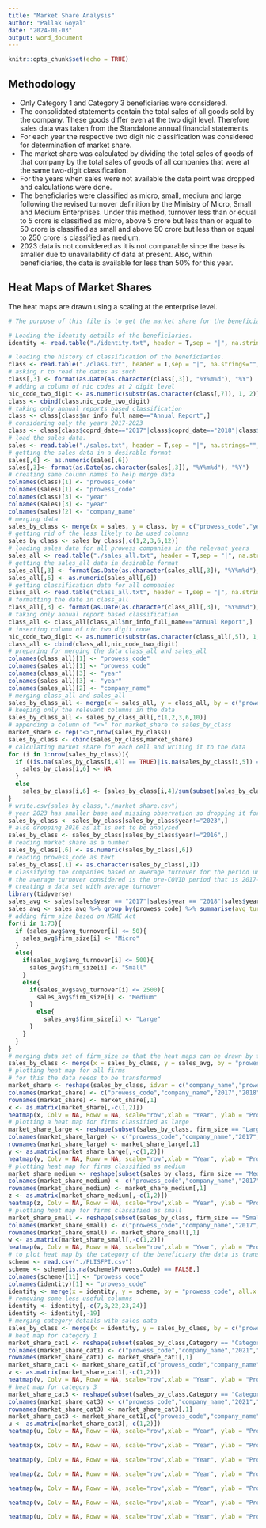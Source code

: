 ```yaml
---
title: "Market Share Analysis"
author: "Pallak Goyal"
date: "2024-01-03"
output: word_document
---
```


```r
knitr::opts_chunk$set(echo = TRUE)
```

## Methodology

- Only Category 1 and Category 3 beneficiaries were considered.
- The consolidated statements contain the total sales of all goods sold by the company. These goods differ even at the two digit level. Therefore sales data was taken from the Standalone annual financial statements.
- For each year the respective two digit nic classification was considered for determination of market share.
- The market share was calculated by dividing the total sales of goods of that company by the total sales of goods of all companies that were at the same two-digit classification.
- For the years when sales were not available the data point was dropped and calculations were done.
- The beneficiaries were classified as micro, small, medium and large following the revised turnover definition by the Ministry of Micro, Small and Medium Enterprises. Under this method, turnover less than or equal to 5 crore is classified as micro, above 5 crore but less than or equal to 50 crore is classified as small and above 50 crore but less than or equal to 250 crore is classified as medium.
- 2023 data is not considered as it is not comparable since the base is smaller due to unavailability of data at present. Also, within beneficiaries, the data is available for less than 50% for this year.

## Heat Maps of Market Shares

The heat maps are drawn using a scaling at the enterprise level.
```r
# The purpose of this file is to get the market share for the beneficiaries of the firms in categories 1 and 3 of the PLIFPI. The basis is going to be total sales of goods field in the standalone annual financial statements. 

# Loading the identity details of the beneficiaries.
identity <- read.table("./identity.txt", header = T,sep = "|", na.strings="", comment.char = "", quote = "\"", fill = F,nrows = 74)

# loading the history of classification of the beneficiaries.
class <- read.table("./class.txt", header = T,sep = "|", na.strings="", comment.char = "", quote = "\"", fill = F,nrows = 2713)
# asking r to read the dates as such
class[,3] <- format(as.Date(as.character(class[,3]), "%Y%m%d"), "%Y")
# adding a column of nic codes at 2 digit level
nic_code_two_digit <- as.numeric(substr(as.character(class[,7]), 1, 2))
class <- cbind(class,nic_code_two_digit)
# taking only annual reports based classification
class <- class[class$mr_info_full_name=="Annual Report",]
# considering only the years 2017-2023
class <- class[class$coprd_date=="2017"|class$coprd_date=="2018"|class$coprd_date=="2019"|class$coprd_date=="2020"|class$coprd_date=="2021"|class$coprd_date=="2022"|class$coprd_date=="2023",]
# load the sales data.
sales <- read.table("./sales.txt", header = T,sep = "|", na.strings="", comment.char = "", quote = "\"", fill = F,nrows = 466)
# getting the sales data in a desirable format
sales[,6] <- as.numeric(sales[,6])
sales[,3]<- format(as.Date(as.character(sales[,3]), "%Y%m%d"), "%Y")
# creating same column names to help merge data
colnames(class)[1] <- "prowess_code"
colnames(sales)[1] <- "prowess_code"
colnames(class)[3] <- "year"
colnames(sales)[3] <- "year"
colnames(sales)[2] <- "company_name"
# merging data 
sales_by_class <- merge(x = sales, y = class, by = c("prowess_code","year","company_name"), all.x = TRUE)
# getting rid of the less likely to be used columns
sales_by_class <- sales_by_class[,c(1,2,3,6,12)]
# loading sales data for all prowess companies in the relevant years
sales_all <- read.table("./sales_all.txt", header = T,sep = "|", na.strings="", comment.char = "", quote = "\"", fill = F,nrows = 218552)
# getting the sales_all data in desirable format
sales_all[,3] <- format(as.Date(as.character(sales_all[,3]), "%Y%m%d"), "%Y")
sales_all[,6] <- as.numeric(sales_all[,6])
# getting classification data for all companies
class_all <- read.table("class_all.txt", header = T,sep = "|", na.strings="", comment.char = "", quote = "\"", fill = F,nrows = 332327)
# formatting the date in class_all
class_all[,3] <- format(as.Date(as.character(class_all[,3]), "%Y%m%d"), "%Y")
# taking only annual report based classification
class_all <- class_all[class_all$mr_info_full_name=="Annual Report",]
# inserting column of nic two digit code
nic_code_two_digit <- as.numeric(substr(as.character(class_all[,5]), 1, 2))
class_all <- cbind(class_all,nic_code_two_digit)
# preparing for merging the data class_all and sales_all
colnames(class_all)[1] <- "prowess_code"
colnames(sales_all)[1] <- "prowess_code"
colnames(class_all)[3] <- "year"
colnames(sales_all)[3] <- "year"
colnames(sales_all)[2] <- "company_name"
# merging class_all and sales_all
sales_by_class_all <- merge(x = sales_all, y = class_all, by = c("prowess_code","year","company_name"),all.x = TRUE)
# keeping only the relevant columns in the data
sales_by_class_all <- sales_by_class_all[,c(1,2,3,6,10)]
# appending a column of "<>" for market_share to sales_by_class
market_share <- rep("<>",nrow(sales_by_class))
sales_by_class <- cbind(sales_by_class,market_share)
# calculating market share for each cell and writing it to the data
for (i in 1:nrow(sales_by_class)){
  if ((is.na(sales_by_class[i,4]) == TRUE)|is.na(sales_by_class[i,5]) == TRUE){
    sales_by_class[i,6] <- NA
  }
  else
    sales_by_class[i,6] <- {sales_by_class[i,4]/sum(subset(sales_by_class_all, (year == sales_by_class[i,2]) & (nic_code_two_digit == sales_by_class[i,5]), sa_sale_of_goods),na.rm = TRUE)}*100
}
# write.csv(sales_by_class,"./market_share.csv")
# year 2023 has smaller base and missing observation so dropping it for comparable visualization
sales_by_class <- sales_by_class[sales_by_class$year!="2023",]
# also dropping 2016 as it is not to be analysed
sales_by_class <- sales_by_class[sales_by_class$year!="2016",]
# reading market share as a number
sales_by_class[,6] <- as.numeric(sales_by_class[,6])
# reading prowess_code as text
sales_by_class[,1] <- as.character(sales_by_class[,1])
# classifying the companies based on average turnover for the period under consideration.
# the average turnover considered is the pre-COVID period that is 2017-19.
# creating a data set with average turnover
library(tidyverse)
sales_avg <- sales[sales$year == "2017"|sales$year == "2018"|sales$year == "2019",]
sales_avg <- sales_avg %>% group_by(prowess_code) %>% summarise(avg_turnover = mean(sa_sale_of_goods,na.rm = TRUE))
# adding firm_size based on MSME Act 
for(i in 1:73){
  if (sales_avg$avg_turnover[i] <= 50){
    sales_avg$firm_size[i] <- "Micro"
  }
  else{
    if(sales_avg$avg_turnover[i] <= 500){
      sales_avg$firm_size[i] <- "Small"
    }
    else{
      if(sales_avg$avg_turnover[i] <= 2500){
        sales_avg$firm_size[i] <- "Medium"
      }
        else{
          sales_avg$firm_size[i] <- "Large"
      }
    }
  }
}
# merging data set of firm_size so that the heat maps can be drawn by firm size category
sales_by_class <- merge(x = sales_by_class, y = sales_avg, by = "prowess_code", all.x = TRUE)
# plotting heat map for all firms
# for this the data needs to be transformed
market_share <- reshape(sales_by_class, idvar = c("company_name","prowess_code"), timevar = "year", drop = c("sa_sale_of_goods","nic_code_two_digit","avg_turnover","firm_size"),direction = "wide")
colnames(market_share) <- c("prowess_code","company_name","2017","2018","2019","2020","2021","2022")
rownames(market_share) <- market_share[,1] 
x <- as.matrix(market_share[,-c(1,2)])
heatmap(x, Colv = NA, Rowv = NA, scale="row",xlab = "Year", ylab = "Prowess Code")
# plotting a heat map for firms classified as large
market_share_large <- reshape(subset(sales_by_class, firm_size == "Large"), idvar = c("company_name","prowess_code"), timevar = "year", drop = c("sa_sale_of_goods","nic_code_two_digit","avg_turnover","firm_size"),direction = "wide")
colnames(market_share_large) <- c("prowess_code","company_name","2017","2018","2019","2020","2021","2022")
rownames(market_share_large) <- market_share_large[,1] 
y <- as.matrix(market_share_large[,-c(1,2)])
heatmap(y, Colv = NA, Rowv = NA, scale="row",xlab = "Year", ylab = "Prowess Code")
# plotting heat map for firms classified as medium
market_share_medium <- reshape(subset(sales_by_class, firm_size == "Medium"), idvar = c("company_name","prowess_code"), timevar = "year", drop = c("sa_sale_of_goods","nic_code_two_digit","avg_turnover","firm_size"),direction = "wide")
colnames(market_share_medium) <- c("prowess_code","company_name","2017","2018","2019","2020","2021","2022")
rownames(market_share_medium) <- market_share_medium[,1] 
z <- as.matrix(market_share_medium[,-c(1,2)])
heatmap(z, Colv = NA, Rowv = NA, scale="row",xlab = "Year", ylab = "Prowess Code")
# plotting heat map for firms classified as small
market_share_small <- reshape(subset(sales_by_class, firm_size == "Small"), idvar = c("company_name","prowess_code"), timevar = "year", drop = c("sa_sale_of_goods","nic_code_two_digit","avg_turnover","firm_size"),direction = "wide")
colnames(market_share_small) <- c("prowess_code","company_name","2017","2018","2019","2020","2021","2022")
rownames(market_share_small) <- market_share_small[,1] 
w <- as.matrix(market_share_small[,-c(1,2)])
heatmap(w, Colv = NA, Rowv = NA, scale="row",xlab = "Year", ylab = "Prowess Code")
# to plot heat map by the category of the beneficiary the data is transformed as follows
scheme <- read.csv("./PLISFPI.csv")
scheme <- scheme[is.na(scheme$Prowess.Code) == FALSE,]
colnames(scheme)[11] <- "prowess_code"
colnames(identity)[1] <- "prowess_code"
identity <- merge(x = identity, y = scheme, by = "prowess_code", all.x = TRUE)
# removing some less useful columns
identity <- identity[,-c(7,8,22,23,24)]
identity <- identity[,-19]
# merging category details with sales data
sales_by_class <- merge(x = identity, y = sales_by_class, by = c("prowess_code","company_name"), all.x = TRUE)
# heat map for category 1 
market_share_cat1 <- reshape(subset(sales_by_class,Category == "Category 1"),idvar = c("company_name","prowess_code"), timevar = "year", drop = c("co_industry_gp_code","co_industry_name","nic_prod_code","nic_name","Category","RTE..RTC","F..V","Marine","Mozzerrella.Cheese","Innovative","Organic","B.M","CIN","NIC.Code","Year.of.Incorporation","CMIE.Footprint","sa_sale_of_goods","nic_code_two_digit","avg_turnover","firm_size"),direction = "wide")
colnames(market_share_cat1) <- c("prowess_code","company_name","2021","2019","2020","2017","2018","2022")
rownames(market_share_cat1) <- market_share_cat1[,1]
market_share_cat1 <- market_share_cat1[,c("prowess_code","company_name","2017","2018","2019","2020","2021","2022")]
v <- as.matrix(market_share_cat1[,-c(1,2)])
heatmap(v, Colv = NA, Rowv = NA, scale="row",xlab = "Year", ylab = "Prowess Code")
# heat map for category 3
market_share_cat3 <- reshape(subset(sales_by_class,Category == "Category 3"),idvar = c("company_name","prowess_code"), timevar = "year", drop = c("co_industry_gp_code","co_industry_name","nic_prod_code","nic_name","Category","RTE..RTC","F..V","Marine","Mozzerrella.Cheese","Innovative","Organic","B.M","CIN","NIC.Code","Year.of.Incorporation","CMIE.Footprint","sa_sale_of_goods","nic_code_two_digit","avg_turnover","firm_size"),direction = "wide")
colnames(market_share_cat3) <- c("prowess_code","company_name","2021","2019","2020","2017","2018","2022")
rownames(market_share_cat3) <- market_share_cat3[,1]
market_share_cat3 <- market_share_cat1[,c("prowess_code","company_name","2017","2018","2019","2020","2021","2022")]
u <- as.matrix(market_share_cat3[,-c(1,2)])
heatmap(u, Colv = NA, Rowv = NA, scale="row",xlab = "Year", ylab = "Prowess Code")
```

```r
heatmap(x, Colv = NA, Rowv = NA, scale="row",xlab = "Year", ylab = "Prowess Code",main = "All firms")
```
```r
heatmap(y, Colv = NA, Rowv = NA, scale="row",xlab = "Year", ylab = "Prowess Code",main = "Large firms")
```
```r
heatmap(z, Colv = NA, Rowv = NA, scale="row",xlab = "Year", ylab = "Prowess Code", main = "Medium firms")
```
```r
heatmap(w, Colv = NA, Rowv = NA, scale="row",xlab = "Year", ylab = "Prowess Code", main = "Small firms")
```
```r
heatmap(v, Colv = NA, Rowv = NA, scale="row",xlab = "Year", ylab = "Prowess Code", main = "Category 1")
```
```r
heatmap(u, Colv = NA, Rowv = NA, scale="row",xlab = "Year", ylab = "Prowess Code", main = "Category 3")
```